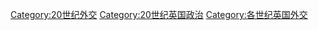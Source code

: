 [[Category:20世纪外交|Category:20世纪外交]]
[[Category:20世纪英国政治|Category:20世纪英国政治]]
[[Category:各世纪英国外交|Category:各世纪英国外交]]